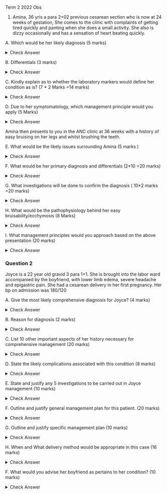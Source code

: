Term 2 2022 Obs


1. Amina, 36 yris a para 2+02 previous cesarean section who is now at 24 weeks of gestation, She comes to the clinic with complaints of getting tired quickly and panting when she does a small activity. She also is dizzy occasionally and has a sensation of heart beating quickly.


A. Which would be her likely diagnosis (5 marks)

<details>
<summary>Check Answer</summary>

26 yrs old Para 2+0 G3 2pse at 24 weeks with symptomatic anemia in pregnancy.

</details>

B. Differentials (3 marks)

<details>
<summary>Check Answer</summary>

Cardiac disease-CCF

Liver disease

Respiratory disease/covid - Asthma/pneumonia

</details>


C. Kindly explain as to whether the laboratory markers would define her condition as is? (7 * 2 Marks =14 marks)

<details>
<summary>Check Answer</summary>
- HB- low Hb
- MCV-differentiate micro vs macrocytic anemia - MCH
- Reticulocyte count (determine if  bone marrow production is on and if healing is happening)
- Hb electrophoresis- r/o sickle cell and other thalassemias
- LFT/UECS - function of liver in terms of production of protein and kidney in terms of formation of erythropoietin
- ECG- rule out heart issues
- Abdominal scan- to check for  liver and any splenic abnormality
and Obstetric ultrasound- check on the fetus to rule out Fetal growth restriction and if the anemia is also affecting fetus

</details>

D. Due to her symptomatology, which management principle would you apply (5 Marks)

<details>
<summary>Check Answer</summary>

- Treat the anemia
- Hematinics oral/iv
- Treat the predisposing factor
- Dietary anemia is most common -nutritionist review
- Antimalarials and antihelminthics to treat infections

</details>


Amina then presents to you in the ANC clinic at 36 weeks with a history of easy bruising on her legs and whilst brushing the teeth.

E. What would be the likely issues surrounding Amina (5 marks )

<details>
<summary>Check Answer</summary>

</details>

F. What would be her primary diagnosis and differentials (2*10 =20 marks)

<details>
<summary>Check Answer</summary>

</details>

G. What investigations will be done to confirm the diagnosis ( 10*2 marks =20 marks)

<details>
<summary>Check Answer</summary>

</details>

H. What would be the pathophysiology behind her easy bruisability/ecchymosis (8 Marks)

<details>
<summary>Check Answer</summary>

</details>

I. What management principles would you approach based on the above presentation (20 marks)

<details>
<summary>Check Answer</summary>

</details>

### Question 2

Joyce is a 22 year old gravid 3 para 1+1. She is brought into the labor ward accompanied by the boyfriend, with lower limb edema, severe headache and epigastric pain. She had a cesarean delivery in her first pregnancy. Her bp on admission was 180/120

A. Give the most likely comprehensive diagnosis for Joyce? (4 marks)

<details>
<summary>Check Answer</summary>

</details>

B. Reason for diagnosis (2 marks)

<details>
<summary>Check Answer</summary>

</details>

C. List 10 other important aspects of her history necessary for comprehensive
management (20 marks)

<details>
<summary>Check Answer</summary>

</details>

D. State the likely complications associated with this condition (8 marks)

<details>
<summary>Check Answer</summary>

</details>

E. State and justify any 5 investigations to be carried out in Joyce management (10 marks)

<details>
<summary>Check Answer</summary>

</details>

F. Outline and justify general management plan for this patient. (20 marks)

<details>
<summary>Check Answer</summary>

</details>

G. Outline and justify specific management plan (10 marks)

<details>
<summary>Check Answer</summary>

</details>

H. When and What delivery method would be appropriate in this case (16 marks)

<details>
<summary>Check Answer</summary>

</details>

F. What would you advise her boyfriend as pertains to her condition? (10 marks)

<details>
<summary>Check Answer</summary>

</details>